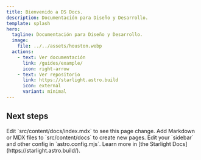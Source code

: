 ```yaml
---
title: Bienvenido a DS Docs.
description: Documentación para Diseño y Desarrollo.
template: splash
hero:
  tagline: Documentación para Diseño y Desarrollo.
  image:
    file: ../../assets/houston.webp
  actions:
    - text: Ver documentación
      link: /guides/example/
      icon: right-arrow
    - text: Ver repositorio
      link: https://starlight.astro.build
      icon: external
      variant: minimal
---
```



## Next steps

<CardGrid>
	<Card title="Update content" icon="pencil">
		Edit `src/content/docs/index.mdx` to see this page change.
	</Card>
	<Card title="Add new content" icon="add-document">
		Add Markdown or MDX files to `src/content/docs` to create new pages.
	</Card>
	<Card title="Configure your site" icon="setting">
		Edit your `sidebar` and other config in `astro.config.mjs`.
	</Card>
	<Card title="Read the docs" icon="open-book">
		Learn more in [the Starlight Docs](https://starlight.astro.build/).
	</Card>
</CardGrid>
